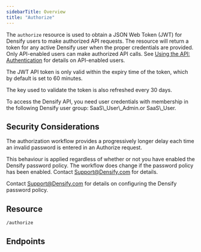 ```yaml
---
sidebarTitle: Overview
title: "Authorize"
---
```


The `authorize` resource is used to obtain a JSON Web Token (JWT) for Densify users to make authorized API requests. The resource will return a token for any active Densify user when the proper credentials are provided. Only API-enabled users can make authorized API calls. See [Using the API: Authentication](./Using_the_API#_Authentication) for details on API-enabled users.

The JWT API token is only valid within the expiry time of the token, which by default is set to 60 minutes.

The key used to validate the token is also refreshed every 30 days.

<Note>
To access the Densify API, you need user credentials with membership in the following Densify user group: SaaS\_User\_Admin.or SaaS\_User.
</Note>

## Security Considerations

The authorization workflow provides a progressively longer delay each time an invalid password is entered in an Authorize request.

This behaviour is applied regardless of whether or not you have enabled the Densify password policy. The workflow does change if the password policy has been enabled. Contact [Support@Densify.com](mailto:Support@Densify.com) for details.

Contact [Support@Densify.com](mailto:Support@Densify.com) for details on configuring the Densify password policy.

## Resource

```
/authorize
```

## Endpoints

<CardGroup cols={2}>
  <Card title="Authorize User" href="/docs-api/WebHelp_Densify_API_Cloud/Content/API_Guide/Authorize/authorize-user" arrow />
</CardGroup>
